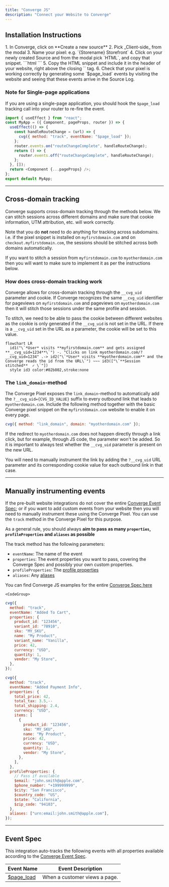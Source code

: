 ```yaml
---
title: "Converge JS"
description: "Connect your Website to Converge"
---
```


## Installation Instructions

  <Steps>
    <Step title="Create a new Client Source in Converge">
      1. In Converge, click on **Create a new source**
        2. Pick _Client-side_ from the modal
        3. Name your pixel: e.g. `{Storename} Storefront`
    </Step>
    <Step title="Install the Converge HTML snippet in your storefront">
        4. Click on your newly created Source and from the modal pick `HTML`, and copy that snippet.
        <Accordion icon="code" title="Code example"> 
   ```html
   <script
     src="<https://static.runconverge.com/pixels/{YOUR_PUBLIC_TOKEN}.js>"
     async
   ></script>
   <script>
     window.cvg||(c=window.cvg=function(){c.process?c.process.apply(c,arguments):c.queue.push(arguments)},c.queue=[]);
     cvg({method:"track",eventName:"$page_load"});
   </script>
   ```
   </Accordion>
        5. Copy the HTML snippet and include it in the header of your website, right above the closing `</head>` tag.
    </Step>
    <Step title="Verify that the integration is working correctly">
        6. Check that your pixel is working correctly by generating some `$page_load` events by visiting the website and seeing that these events arrive in the Source Log.
    </Step>
</Steps>


### Note for Single-page applications

<Warning>If you are using a single-page application, you should hook the `$page_load` tracking call into your router to re-fire the event. </Warning>


```javascript NextJS
import { useEffect } from "react";
const MyApp = ({ Component, pageProps, router }) => {
  useEffect(() => {
    const handleRouteChange = (url) => {
      cvg({ method: "track", eventName: "$page_load" });
    };
    router.events.on("routeChangeComplete", handleRouteChange);
    return () => {
      router.events.off("routeChangeComplete", handleRouteChange);
    };
  }, []);
  return <Component {...pageProps} />;
};
export default MyApp;
```



---

## Cross-domain tracking

Converge supports cross-domain tracking through the methods below. We can stitch sessions across different domains and make sure that cookie information, UTM attribution, etc. will work correctly.

Note that you do **not** need to do anything for tracking across subdomains.
i.e. if the pixel snippet is installed on `myfirstdomain.com` and on `checkout.myfirstdomain.com`, the sessions should be stitched across both domains automatically.

If you want to stitch a session from `myfirstdomain.com` to `myotherdomain.com` then you will want to make sure to implement it as per the instructions below.


### How does cross-domain tracking work

Converge allows for cross-domain tracking through the `__cvg_uid` parameter and cookie. 
If Converge recognizes the same `__cvg_uid` identifier for pageviews on `myfirstdomain.com` and pageviews on `myotherdomain.com` then it will stitch those sessions under the same profile and session.

To stitch, we need to be able to pass the cookie between different websites as the cookie is only generated if the `__cvg_uid` is not set in the URL.
If there is a `__cvg_uid` set in the URL as a parameter, the cookie will be set to this value.


```mermaid
flowchart LR
  id1("\`*User* visits **myfirstdomain.com** and gets assigned **__cvg_uid=1234**\`") -. "Clicks on link myotherdomain.com/?__cvg_uid=1234" .-> id2("\`*User* visits **myotherdomain.com** and the Converge reads the id from the URL\`") ~~~ id3(["\`**Session stitched**  ✓ \`"])
  style id3 color:#02b802,stroke:none

```

### The `link_domain`-method

The Converge Pixel exposes the `link_domain`-method to automatically add the `?__cvg_uid={CVG_ID_VALUE}` suffix to every outbound link that leads to `myotherdomain.com`.
Include the following method together with the basic Converge pixel snippet on the `myfirstdomain.com` website to enable it on every page.

```js
cvg({ method: "link_domain", domain: "myotherdomain.com" });
```

<Warning> 

If the redirect to `myotherdomain.com` does not happen directly through a link click, but for example, through JS code, the parameter won't be added. So it is important to always test whether the `__cvg_uid` parameter is present on the new URL. 

You will need to manually instrument the link by adding the `?__cvg_uid` URL parameter and its corresponding cookie value for each outbound link in that case.
</Warning>

---

## Manually instrumenting events

If the pre-built website integrations do not cover the entire [Converge Event Spec](/sources/converge-spec); or if you want to add custom events from your website then you will need to manually instrument these using the Converge Pixel.
You can use the `track` method in the Converge Pixel for this purpose. 

<Note> As a general rule, you should always **aim to pass as many `properties`, `profileProperties` and `aliases` as possible** </Note>

The track method has the following parameters: 

- `eventName`: The name of the event
- `properties`: The event properties you want to pass, covering the Converge Spec and possibly your own custom properties.
- `profileProperties`: The [profile properties](/sources/source-concepts#profile-properties)
- `aliases`: Any [aliases](/sources/source-concepts#aliases)


<AccordionGroup>

<Info> You can find Converge JS examples for the entire [Converge Spec here](/sources/converge-spec) </Info>
<Accordion title="Code Examples" icon="code">

    <CodeGroup>

```javascript Added To Cart
cvg({
  method: "track",
  eventName: "Added To Cart",
  properties: {
    product_id: "123456",
    variant_id: "78910",
    sku: "MY_SKU",
    name: "My Product",
    variant_name: "Vanilla",
    price: 42,
    currency: "USD",
    quantity: 1,
    vendor: "My Store",
  },
});
```

```javascript Added Payment Info
cvg({
  method: "track",
  eventName: "Added Payment Info",
  properties: {
    total_price: 42,
    total_tax: 3.5,--
    total_shipping: 2.4,
    currency: "USD",
    items: [
      {
        product_id: "123456",
        sku: "MY_SKU",
        name: "My Product",
        price: 42,
        currency: "USD",
        quantity: 1,
        vendor: "My Store",
      },
    ],
  },
  profileProperties: {
    // Pass if available
    $email: "john.smith@apple.com",
    $phone_number: "+199999999",
    $city: "San Francisco",
    $country_code: "US",
    $state: "California",
    $zip_code: "94103",
  },
  aliases: ["urn:email:john.smith@apple.com"],
});

```


</CodeGroup>

</Accordion>

</AccordionGroup>

---

## Event Spec

This integration auto-tracks the following events with all properties available according to the [Converge Event Spec](/sources/converge-spec).

| Event Name                                     | Event Description             |
| ---------------------------------------------- | ----------------------------- |
| [$page_load](/sources/converge-spec#page-load) | When a customer views a page. |
